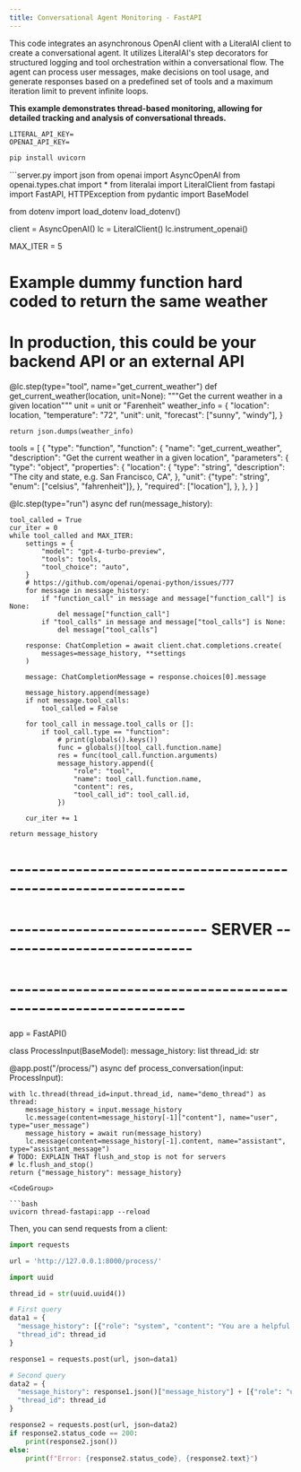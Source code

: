 ```yaml
---
title: Conversational Agent Monitoring - FastAPI 
---
```


This code integrates an asynchronous OpenAI client with a LiteralAI client to create a conversational agent. 
It utilizes LiteralAI's step decorators for structured logging and tool orchestration within a conversational flow. 
The agent can process user messages, make decisions on tool usage, and generate responses based on a predefined set of tools and a maximum iteration limit to prevent infinite loops.

**This example demonstrates thread-based monitoring, allowing for detailed tracking and analysis of conversational threads.**

```.env
LITERAL_API_KEY=
OPENAI_API_KEY=
```


```bash
pip install uvicorn
```

<CodeGroup>
```server.py
import json
from openai import AsyncOpenAI
from openai.types.chat import *
from literalai import LiteralClient
from fastapi import FastAPI, HTTPException
from pydantic import BaseModel

from dotenv import load_dotenv
load_dotenv()


client = AsyncOpenAI()
lc = LiteralClient()
lc.instrument_openai()

MAX_ITER = 5


# Example dummy function hard coded to return the same weather
# In production, this could be your backend API or an external API
@lc.step(type="tool", name="get_current_weather")
def get_current_weather(location, unit=None):
    """Get the current weather in a given location"""
    unit = unit or "Farenheit"
    weather_info = {
        "location": location,
        "temperature": "72",
        "unit": unit,
        "forecast": ["sunny", "windy"],
    }

    return json.dumps(weather_info)


tools = [
    {
        "type": "function",
        "function": {
            "name": "get_current_weather",
            "description": "Get the current weather in a given location",
            "parameters": {
                "type": "object",
                "properties": {
                    "location": {
                        "type": "string",
                        "description": "The city and state, e.g. San Francisco, CA",
                    },
                    "unit": {"type": "string", "enum": ["celsius", "fahrenheit"]},
                },
                "required": ["location"],
            },
        },
    }
]


@lc.step(type="run")
async def run(message_history):
    
    tool_called = True
    cur_iter = 0
    while tool_called and MAX_ITER:
        settings = {
            "model": "gpt-4-turbo-preview",
            "tools": tools,
            "tool_choice": "auto",
        }
        # https://github.com/openai/openai-python/issues/777
        for message in message_history:
            if "function_call" in message and message["function_call"] is None:
                del message["function_call"]
            if "tool_calls" in message and message["tool_calls"] is None:
                del message["tool_calls"]
        
        response: ChatCompletion = await client.chat.completions.create(
            messages=message_history, **settings
        )

        message: ChatCompletionMessage = response.choices[0].message

        message_history.append(message)
        if not message.tool_calls:
            tool_called = False

        for tool_call in message.tool_calls or []:
            if tool_call.type == "function":
                # print(globals().keys())
                func = globals()[tool_call.function.name]
                res = func(tool_call.function.arguments)
                message_history.append({
                    "role": "tool",
                    "name": tool_call.function.name,
                    "content": res,
                    "tool_call_id": tool_call.id,
                })

        cur_iter += 1

    return message_history


# --------------------------------------------------------------
# --------------------------- SERVER ---------------------------
# --------------------------------------------------------------

app = FastAPI()

class ProcessInput(BaseModel):
    message_history: list
    thread_id: str

@app.post("/process/")
async def process_conversation(input: ProcessInput):

    with lc.thread(thread_id=input.thread_id, name="demo_thread") as thread:
        message_history = input.message_history
        lc.message(content=message_history[-1]["content"], name="user", type="user_message")
        message_history = await run(message_history)
        lc.message(content=message_history[-1].content, name="assistant", type="assistant_message")
    # TODO: EXPLAIN THAT flush_and_stop is not for servers
    # lc.flush_and_stop()
    return {"message_history": message_history}

```
<CodeGroup>

```bash
uvicorn thread-fastapi:app --reload
```

Then, you can send requests from a client:

```python
import requests

url = 'http://127.0.0.1:8000/process/'

import uuid

thread_id = str(uuid.uuid4())

# First query
data1 = {
  "message_history": [{"role": "system", "content": "You are a helpful assistant."}, {"role": "user", "content": "what's the weather in sf"}],
  "thread_id": thread_id
}

response1 = requests.post(url, json=data1)

# Second query
data2 = {
  "message_history": response1.json()["message_history"] + [{"role": "user", "content": "what's the weather in paris"}],
  "thread_id": thread_id
}

response2 = requests.post(url, json=data2)
if response2.status_code == 200:
    print(response2.json())
else:
    print(f"Error: {response2.status_code}, {response2.text}")
```